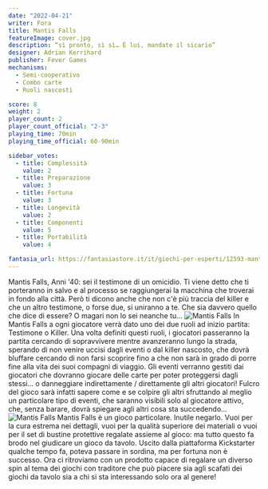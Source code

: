 ```yaml
---
date: "2022-04-21"
writer: Fora
title: Mantis Falls
featureImage: cover.jpg
description: “sì pronto, sì sì… È lui, mandate il sicario”
designer: Adrian Kerrihard
publisher: Fever Games
mechanisms:
  - Semi-cooperativo
  - Combo carte
  - Ruoli nascosti

score: 8
weight: 2
player_count: 2
player_count_official: "2-3"
playing_time: 70min
playing_time_official: 60-90min

sidebar_votes:
  - title: Complessità
    value: 2
  - title: Preparazione
    value: 3
  - title: Fortuna
    value: 3
  - title: Longevità
    value: 2
  - title: Componenti
    value: 5
  - title: Portabilità
    value: 4

fantasia_url: https://fantasiastore.it/it/giochi-per-esperti/12593-mantis-falls.html
---
```


<Setting>
  Mantis Falls, Anni '40: sei il testimone di un omicidio. Ti viene detto che ti
  porteranno in salvo e al processo se raggiungerai la macchina che troverai in
  fondo alla città. Però ti dicono anche che non c'è più traccia del killer e
  che un altro testimone, o forse due, si uniranno a te. Che sia davvero quello
  che dice di essere? O magari non lo sei neanche tu…
</Setting>

<img src="./game1.jpg" alt="Mantis Falls" />

<Rules>
  In Mantis Falls a ogni giocatore verrà dato uno dei due ruoli ad inizio
  partita: Testimone o Killer. Una volta definiti questi ruoli, i giocatori
  passeranno la partita cercando di sopravvivere mentre avanzeranno lungo la
  strada, sperando di non venire uccisi dagli eventi o dal killer nascosto, che
  dovrà bluffare cercando di non farsi scoprire fino a che non sarà in grado di
  porre fine alla vita dei suoi compagni di viaggio. Gli eventi verranno gestiti
  dai giocatori che dovranno giocare delle carte per poter proteggersi dagli
  stessi… o danneggiare indirettamente / direttamente gli altri giocatori!
  Fulcro del gioco sarà infatti sapere come e se colpire gli altri sfruttando al
  meglio un particolare tipo di eventi, che saranno visibili solo al giocatore
  attivo, che, senza barare, dovrà spiegare agli altri cosa sta succedendo…
</Rules>

<img src="./game2.jpg" alt="Mantis Falls" />

<Feedback>
  Mantis Falls è un gioco particolare. Inutile negarlo. Vuoi per la cura estrema
  nei dettagli, vuoi per la qualità superiore dei materiali o vuoi per il set di
  bustine protettive regalate assieme al gioco: ma tutto questo fa brodo nel
  giudicare un gioco da tavolo. Uscito dalla piattaforma Kickstarter qualche
  tempo fa, poteva passare in sordina, ma per fortuna non è successo. Ora ci
  ritroviamo con un prodotto capace di regalare un diverso spin al tema dei
  giochi con traditore che può piacere sia agli scafati dei giochi da tavolo sia
  a chi si sta interessando solo ora al genere!
</Feedback>

<Instsagram id="CcnKdlpjB6C" />
